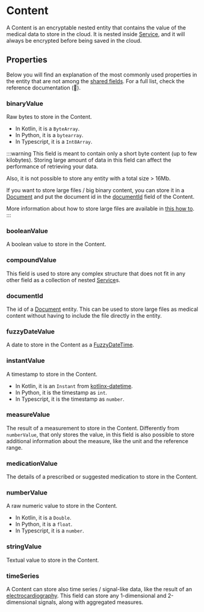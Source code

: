 # Content

A Content is an encryptable nested entity that contains the value of the medical data to store in the cloud. It is nested 
inside [Service](/explanations/data-model/service), and it will always be encrypted before being saved in the cloud.

## Properties

Below you will find an explanation of the most commonly used properties in the entity that are not among the
[shared fields](/explanations/data-model/#shared-fields). For a full list, check the reference documentation (:construction:).

### binaryValue
Raw bytes to store in the Content.
- In Kotlin, it is a `ByteArray`.
- In Python, it is a `bytearray`.
- In Typescript, it is a `Int8Array`.

:::warning
This field is meant to contain only a short byte content (up to few kilobytes). Storing large amount of data in this field
can affect the performance of retrieving your data. 

Also, it is not possible to store any entity with a total size > 16Mb.

If you want to store large files / big binary content, you can store it in a [Document](/explanations/data-model/document)
and put the document id in the [documentId](/explanations/data-model/content#documentid) field of the Content.

More information about how to store large files are available in [this how to](/how-to/store-unstructured-data).
:::

### booleanValue
A boolean value to store in the Content.

### compoundValue
This field is used to store any complex structure that does not fit in any other field as a collection of nested 
[Service](/explanations/data-model/service)s. 

### documentId
The id of a [Document](/explanations/data-model/document) entity. This can be used to store large files as medical
content without having to include the file directly in the entity.

### fuzzyDateValue
A date to store in the Content as a [FuzzyDateTime](/explanations/data-model/#fuzzydatetime).

### instantValue
A timestamp to store in the Content.
 - In Kotlin, it is an `Instant` from [kotlinx-datetime](https://github.com/Kotlin/kotlinx-datetime).
 - In Python, it is the timestamp as `int`.
 - In Typescript, it is the timestamp as `number`.

### measureValue
The result of a measurement to store in the Content. Differently from `numberValue`, that only stores the value, in 
this field is also possible to store additional information about the measure, like the unit and the reference range.

### medicationValue
The details of a prescribed or suggested medication to store in the Content.

### numberValue
A raw numeric value to store in the Content. 
 - In Kotlin, it is a `Double`.
 - In Python, it is a `float`.
 - In Typescript, it is a `number`.

### stringValue
Textual value to store in the Content.

### timeSeries
A Content can store also time series / signal-like data, like the result of an [electrocardiography](https://en.wikipedia.org/wiki/Electrocardiography).
This field can store any 1-dimensional and 2-dimensional signals, along with aggregated measures.

